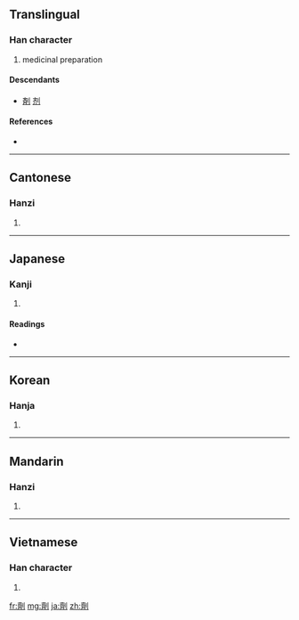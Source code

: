 {{also|剂|剤}}
==Translingual==
{{ja-forms|[[剤]]|[[剂]]|劑}}

===Han character===
{{Han char|rn=18|rad=刀|as=14|sn=16|four=0220<sub>0</sub>|canj=卜X中弓 (YXLN)}}

# medicinal preparation

====Descendants====
* [[剤]] [[剂]]

====References====
* {{Han ref|kx=0145.060|dkj=02241|dj=0326.110|hdz=10361.050|uh=5291|ud=21137|bh=BEAF|bd=48815}}

----

==Cantonese==

===Hanzi===
{{yue-hanzi|jyut=|y=jai1|sim=剂}}

# {{defn|Cantonese|sort=刀14}}

----

==Japanese==

===Kanji===
{{ja-kanji|grade=|rs=刀14}}

# {{defn|Japanese|sort=刀14}}

====Readings====
* {{ja-readings|on=[[ざい]] (zai), [[せい]] (sei), [[すい]] (sui)|kun=[[そろえる]] (soroeru)}}

----

==Korean==

===Hanja===
{{ko-hanja|hangeul=제|rv=je|mr=che}}

# {{defn|Korean|sort=刀14}}

----

==Mandarin==

===Hanzi===
{{cmn-hanzi|sim=剂|pin=[[jì]] ([[ji4]])|wg=chi<sup>4</sup>}}

# {{defn|Mandarin|sort=刀14}}

----

==Vietnamese==

===Han character===
{{vi-hantu|[[tễ]], [[xẻ]]|rs=刀14}}

# {{defn|Vietnamese|sort=刀14}}

[[fr:劑]]
[[mg:劑]]
[[ja:劑]]
[[zh:劑]]